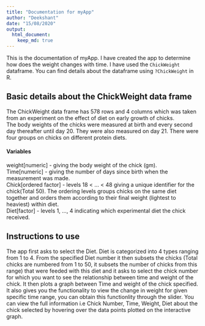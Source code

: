---
title: "Documentation for myApp"
author: "Deekshant"
date: "15/08/2020"
output: 
  html_document:
    keep_md: true
---

This is the documentation of myApp. I have created the app to determine how does the weight changes with time. I have used the `ChickWeight` dataframe. You can find details about the dataframe using `?ChickWeight` in R.

## Basic details about the ChickWeight data frame

The ChickWeight data frame has 578 rows and 4 columns which was taken from an experiment on the effect of diet on early growth of chicks.  
The body weights of the chicks were measured at birth and every second day thereafter until day 20. They were also measured on day 21. There were four groups on chicks on different protein diets.

#### Variables

weight[numeric] - giving the body weight of the chick (gm).  
Time[numeric] - giving the number of days since birth when the measurement was made.  
Chick[ordered factor] - levels 18 < ... < 48 giving a unique identifier for the chick(Total 50). The ordering levels groups chicks on the same diet together and orders them according to their final weight (lightest to heaviest) within diet.  
Diet[factor] - levels 1, ..., 4 indicating which experimental diet the chick received.

## Instructions to use

The app first asks to select the Diet. Diet is categorized into 4 types ranging from 1 to 4. From the specified Diet number it then subsets the chicks (Total chicks are numbered from 1 to 50, it subsets the number of chicks from this range) that were feeded with this diet and it asks to select the chick number for which you want to see the relationship between time and weight of the chick. It then plots a graph between Time and weight of the chick specified. It also gives you the functionality to view the change in weight for given specific time range, you can obtain this functionlity through the slider. You can view the full information i.e Chick Number, Time, Weight, Diet about the chick selected by hovering over the data points plotted on the interactive graph.